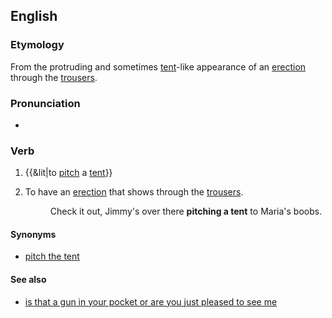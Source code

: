 ==English==

===Etymology===
From the protruding and sometimes [[tent]]-like appearance of an [[erection]] through the [[trousers]].

===Pronunciation===
* {{IPA|/ˌpɪtʃəˈtɛnt/}}

===Verb===
{{en-verb|head=[[pitch]] [[a]] [[tent]]|pitches a tent|pitching a tent|pitched a tent}}

# {{&lit|to [[pitch]] a [[tent]]}}
# {{context|idiomatic|slang}} To have an [[erection]] that shows through the [[trousers]].
#: Check it out, Jimmy's over there '''pitching a tent''' to Maria's boobs.

====Synonyms====
* [[pitch the tent]]

====See also====
* [[is that a gun in your pocket or are you just pleased to see me]]